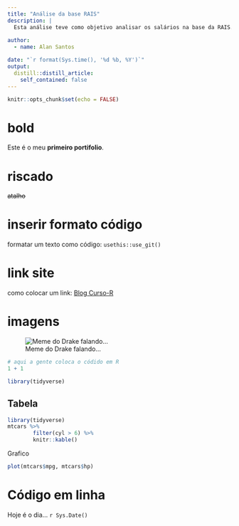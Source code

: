 ```yaml
---
title: "Análise da base RAIS"
description: |
  Esta análise teve como objetivo analisar os salários na base da RAIS. Esse projeto foi feita na Semana Data Science na Prática da Curso-R.
  
author:
  - name: Alan Santos

date: "`r format(Sys.time(), '%d %b, %Y')`"
output:
  distill::distill_article:
    self_contained: false
---
```


```r
knitr::opts_chunk$set(echo = FALSE)
```

# bold
Este é o meu **primeiro portifolio**.

# riscado
~~atalho~~

# inserir formato código
formatar um texto como código: `usethis::use_git()`


# link site
como colocar um link: [Blog Curso-R](https://blog.curso-r.com/)


# imagens
![Meme do Drake falando...](https://blog.curso-r.com/images/posts/banner/API-drake.jpeg)


```r
# aqui a gente coloca o códido em R
1 + 1
```

```r
library(tidyverse)
```

## Tabela

```r

library(tidyverse)
mtcars %>% 
        filter(cyl > 6) %>% 
        knitr::kable()
```

Grafico 


```r
plot(mtcars$mpg, mtcars$hp)
```


# Código em linha

Hoje é o dia... `r Sys.Date()`
